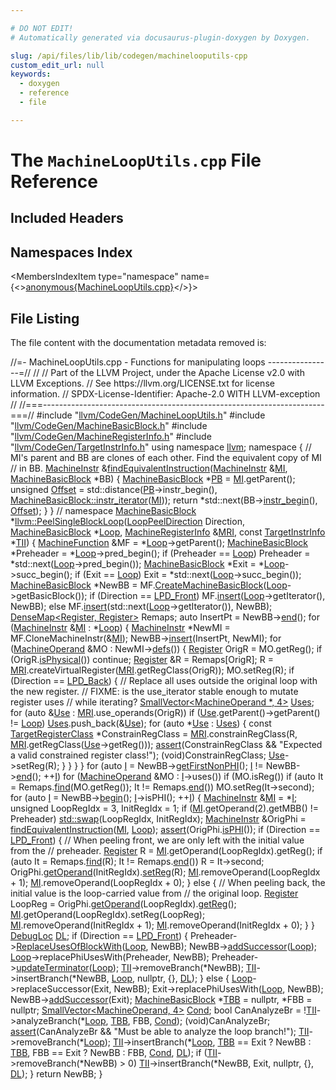 ```yaml
---

# DO NOT EDIT!
# Automatically generated via docusaurus-plugin-doxygen by Doxygen.

slug: /api/files/lib/lib/codegen/machinelooputils-cpp
custom_edit_url: null
keywords:
  - doxygen
  - reference
  - file

---
```





# The `MachineLoopUtils.cpp` File Reference

<DoxygenPage pluginConfig={pluginConfig}>



## Included Headers

<IncludesList>
<IncludesListItem
  filePath="llvm/CodeGen/MachineLoopUtils.h"
  permalink="/docs/api/files/include/include/llvm/include/llvm/codegen/machinelooputils-h"
  isLocal="true" />
<IncludesListItem
  filePath="llvm/CodeGen/MachineBasicBlock.h"
  permalink="/docs/api/files/include/include/llvm/include/llvm/codegen/machinebasicblock-h"
  isLocal="true" />
<IncludesListItem
  filePath="llvm/CodeGen/MachineRegisterInfo.h"
  permalink="/docs/api/files/include/include/llvm/include/llvm/codegen/machineregisterinfo-h"
  isLocal="true" />
<IncludesListItem
  filePath="llvm/CodeGen/TargetInstrInfo.h"
  permalink="/docs/api/files/include/include/llvm/include/llvm/codegen/targetinstrinfo-h"
  isLocal="true" />
</IncludesList>

## Namespaces Index

<MembersIndex>

<MembersIndexItem
  type="namespace"
  name={<><a href="/docs/api/namespaces/anonymous-machinelooputils-cpp-">anonymous&#123;MachineLoopUtils.cpp&#125;</a></>}>
</MembersIndexItem>

</MembersIndex>


## File Listing

The file content with the documentation metadata removed is:

<ProgramListing>

<Link id="l00001" /><CodeLine lineNumber="1"><Highlight kind="comment">//=- MachineLoopUtils.cpp - Functions for manipulating loops ----------------=//</Highlight><Highlight kind="normal"></Highlight></CodeLine>
<Link id="l00002" /><CodeLine lineNumber="2"><Highlight kind="normal"></Highlight><Highlight kind="comment">//</Highlight><Highlight kind="normal"></Highlight></CodeLine>
<Link id="l00003" /><CodeLine lineNumber="3"><Highlight kind="normal"></Highlight><Highlight kind="comment">// Part of the LLVM Project, under the Apache License v2.0 with LLVM Exceptions.</Highlight><Highlight kind="normal"></Highlight></CodeLine>
<Link id="l00004" /><CodeLine lineNumber="4"><Highlight kind="normal"></Highlight><Highlight kind="comment">// See https://llvm.org/LICENSE.txt for license information.</Highlight><Highlight kind="normal"></Highlight></CodeLine>
<Link id="l00005" /><CodeLine lineNumber="5"><Highlight kind="normal"></Highlight><Highlight kind="comment">// SPDX-License-Identifier: Apache-2.0 WITH LLVM-exception</Highlight><Highlight kind="normal"></Highlight></CodeLine>
<Link id="l00006" /><CodeLine lineNumber="6"><Highlight kind="normal"></Highlight><Highlight kind="comment">//</Highlight><Highlight kind="normal"></Highlight></CodeLine>
<Link id="l00007" /><CodeLine lineNumber="7"><Highlight kind="normal"></Highlight><Highlight kind="comment">//===----------------------------------------------------------------------===//</Highlight><Highlight kind="normal"></Highlight></CodeLine>
<Link id="l00008" /><CodeLine lineNumber="8"><Highlight kind="normal"></Highlight></CodeLine>
<Link id="l00009" /><CodeLine lineNumber="9"><Highlight kind="normal"></Highlight><Highlight kind="preprocessor">#include &quot;<a href="/docs/api/files/include/include/llvm/include/llvm/codegen/machinelooputils-h">llvm/CodeGen/MachineLoopUtils.h</a>&quot;</Highlight><Highlight kind="normal"></Highlight></CodeLine>
<Link id="l00010" /><CodeLine lineNumber="10"><Highlight kind="normal"></Highlight><Highlight kind="preprocessor">#include &quot;<a href="/docs/api/files/include/include/llvm/include/llvm/codegen/machinebasicblock-h">llvm/CodeGen/MachineBasicBlock.h</a>&quot;</Highlight><Highlight kind="normal"></Highlight></CodeLine>
<Link id="l00011" /><CodeLine lineNumber="11"><Highlight kind="normal"></Highlight><Highlight kind="preprocessor">#include &quot;<a href="/docs/api/files/include/include/llvm/include/llvm/codegen/machineregisterinfo-h">llvm/CodeGen/MachineRegisterInfo.h</a>&quot;</Highlight><Highlight kind="normal"></Highlight></CodeLine>
<Link id="l00012" /><CodeLine lineNumber="12"><Highlight kind="normal"></Highlight><Highlight kind="preprocessor">#include &quot;<a href="/docs/api/files/include/include/llvm/include/llvm/codegen/targetinstrinfo-h">llvm/CodeGen/TargetInstrInfo.h</a>&quot;</Highlight><Highlight kind="normal"></Highlight></CodeLine>
<Link id="l00013" /><CodeLine lineNumber="13"><Highlight kind="normal"></Highlight><Highlight kind="keyword">using namespace </Highlight><Highlight kind="normal"><a href="/docs/api/namespaces/llvm">llvm</a>;</Highlight></CodeLine>
<Link id="l00014" /><CodeLine lineNumber="14"><Highlight kind="normal"></Highlight></CodeLine>
<Link id="l00015" /><CodeLine lineNumber="15" lineLink="/docs/api/namespaces/anonymous-machinelooputils-cpp-"><Highlight kind="normal"></Highlight><Highlight kind="keyword">namespace </Highlight><Highlight kind="normal">&#123;</Highlight></CodeLine>
<Link id="l00016" /><CodeLine lineNumber="16"><Highlight kind="normal"></Highlight><Highlight kind="comment">// MI&#39;s parent and BB are clones of each other. Find the equivalent copy of MI</Highlight><Highlight kind="normal"></Highlight></CodeLine>
<Link id="l00017" /><CodeLine lineNumber="17"><Highlight kind="normal"></Highlight><Highlight kind="comment">// in BB.</Highlight><Highlight kind="normal"></Highlight></CodeLine>
<Link id="l00018" /><CodeLine lineNumber="18" lineLink="/docs/api/namespaces/anonymous-machinelooputils-cpp-/#aff0a1cdc0a759d052259cb36a260ce10"><Highlight kind="normal"><a href="/docs/api/classes/llvm/machineinstr">MachineInstr</a> &amp;<a href="/docs/api/namespaces/anonymous-machinelooputils-cpp-/#aff0a1cdc0a759d052259cb36a260ce10">findEquivalentInstruction</a>(<a href="/docs/api/classes/llvm/machineinstr">MachineInstr</a> &amp;<a href="/docs/api/files/lib/lib/codegen/lib/codegen/globalisel/irtranslator-cpp/#abe44dfdea65b4f7e11e0a608ab708b76">MI</a>,</Highlight></CodeLine>
<Link id="l00019" /><CodeLine lineNumber="19"><Highlight kind="normal">                                        <a href="/docs/api/classes/llvm/machinebasicblock">MachineBasicBlock</a> &#42;BB) &#123;</Highlight></CodeLine>
<Link id="l00020" /><CodeLine lineNumber="20"><Highlight kind="normal">  <a href="/docs/api/classes/llvm/machinebasicblock">MachineBasicBlock</a> &#42;<a href="/docs/api/files/lib/lib/passes/passbuilderbindings-cpp/#afd1501c49c84f3addfd108c2484f5674">PB</a> = <a href="/docs/api/files/lib/lib/codegen/lib/codegen/globalisel/irtranslator-cpp/#abe44dfdea65b4f7e11e0a608ab708b76">MI</a>.getParent();</Highlight></CodeLine>
<Link id="l00021" /><CodeLine lineNumber="21"><Highlight kind="normal">  </Highlight><Highlight kind="keywordtype">unsigned</Highlight><Highlight kind="normal"> <a href="/docs/api/namespaces/llvm/#a05f5b9a11bdcc5feba62899f95dcf878a3134224cba2545bc57954d3b072aebb4">Offset</a> = std::distance(<a href="/docs/api/files/lib/lib/passes/passbuilderbindings-cpp/#afd1501c49c84f3addfd108c2484f5674">PB</a>-&gt;instr&#95;begin(), <a href="/docs/api/classes/llvm/machinebasicblock/#ab6395548cae73865213e279ae461db54">MachineBasicBlock::instr&#95;iterator</a>(<a href="/docs/api/files/lib/lib/codegen/lib/codegen/globalisel/irtranslator-cpp/#abe44dfdea65b4f7e11e0a608ab708b76">MI</a>));</Highlight></CodeLine>
<Link id="l00022" /><CodeLine lineNumber="22"><Highlight kind="normal">  </Highlight><Highlight kind="keywordflow">return</Highlight><Highlight kind="normal"> &#42;std::next(BB-&gt;<a href="/docs/api/classes/llvm/machinebasicblock/#a172e7bd9150eb0519ef04c796086f93d">instr&#95;begin</a>(), <a href="/docs/api/namespaces/llvm/#a05f5b9a11bdcc5feba62899f95dcf878a3134224cba2545bc57954d3b072aebb4">Offset</a>);</Highlight></CodeLine>
<Link id="l00023" /><CodeLine lineNumber="23"><Highlight kind="normal">&#125;</Highlight></CodeLine>
<Link id="l00024" /><CodeLine lineNumber="24"><Highlight kind="normal">&#125; </Highlight><Highlight kind="comment">// namespace</Highlight><Highlight kind="normal"></Highlight></CodeLine>
<Link id="l00025" /><CodeLine lineNumber="25"><Highlight kind="normal"></Highlight></CodeLine>
<Link id="l00026" /><CodeLine lineNumber="26" lineLink="/docs/api/namespaces/llvm/#a0fdc13bfd373951ae6163637d6576c39"><Highlight kind="normal"><a href="/docs/api/classes/llvm/machinebasicblock">MachineBasicBlock</a> &#42;<a href="/docs/api/namespaces/llvm/#a0fdc13bfd373951ae6163637d6576c39">llvm::PeelSingleBlockLoop</a>(<a href="/docs/api/namespaces/llvm/#af33723efd6d9a4cf2146113c13888664">LoopPeelDirection</a> Direction,</Highlight></CodeLine>
<Link id="l00027" /><CodeLine lineNumber="27"><Highlight kind="normal">                                             <a href="/docs/api/classes/llvm/machinebasicblock">MachineBasicBlock</a> &#42;<a href="/docs/api/classes/llvm/loop">Loop</a>,</Highlight></CodeLine>
<Link id="l00028" /><CodeLine lineNumber="28"><Highlight kind="normal">                                             <a href="/docs/api/classes/llvm/machineregisterinfo">MachineRegisterInfo</a> &amp;<a href="/docs/api/files/lib/lib/target/lib/target/aarch64/aarch64advsimdscalarpass-cpp/#aacd2ab195054a3e6a74bfbb9d5d571c8">MRI</a>,</Highlight></CodeLine>
<Link id="l00029" /><CodeLine lineNumber="29"><Highlight kind="normal">                                             </Highlight><Highlight kind="keyword">const</Highlight><Highlight kind="normal"> <a href="/docs/api/classes/llvm/targetinstrinfo">TargetInstrInfo</a> &#42;<a href="/docs/api/files/lib/lib/target/lib/target/hexagon/hexagoncopytocombine-cpp/#a1d40004718218dbdf06b496766299101">TII</a>) &#123;</Highlight></CodeLine>
<Link id="l00030" /><CodeLine lineNumber="30"><Highlight kind="normal">  <a href="/docs/api/classes/llvm/machinefunction">MachineFunction</a> &amp;MF = &#42;<a href="/docs/api/classes/llvm/loop">Loop</a>-&gt;getParent();</Highlight></CodeLine>
<Link id="l00031" /><CodeLine lineNumber="31"><Highlight kind="normal">  <a href="/docs/api/classes/llvm/machinebasicblock">MachineBasicBlock</a> &#42;Preheader = &#42;<a href="/docs/api/classes/llvm/loop">Loop</a>-&gt;pred&#95;begin();</Highlight></CodeLine>
<Link id="l00032" /><CodeLine lineNumber="32"><Highlight kind="normal">  </Highlight><Highlight kind="keywordflow">if</Highlight><Highlight kind="normal"> (Preheader == <a href="/docs/api/classes/llvm/loop">Loop</a>)</Highlight></CodeLine>
<Link id="l00033" /><CodeLine lineNumber="33"><Highlight kind="normal">    Preheader = &#42;std::next(<a href="/docs/api/classes/llvm/loop">Loop</a>-&gt;pred&#95;begin());</Highlight></CodeLine>
<Link id="l00034" /><CodeLine lineNumber="34"><Highlight kind="normal">  <a href="/docs/api/classes/llvm/machinebasicblock">MachineBasicBlock</a> &#42;Exit = &#42;<a href="/docs/api/classes/llvm/loop">Loop</a>-&gt;succ&#95;begin();</Highlight></CodeLine>
<Link id="l00035" /><CodeLine lineNumber="35"><Highlight kind="normal">  </Highlight><Highlight kind="keywordflow">if</Highlight><Highlight kind="normal"> (Exit == <a href="/docs/api/classes/llvm/loop">Loop</a>)</Highlight></CodeLine>
<Link id="l00036" /><CodeLine lineNumber="36"><Highlight kind="normal">    Exit = &#42;std::next(<a href="/docs/api/classes/llvm/loop">Loop</a>-&gt;succ&#95;begin());</Highlight></CodeLine>
<Link id="l00037" /><CodeLine lineNumber="37"><Highlight kind="normal"></Highlight></CodeLine>
<Link id="l00038" /><CodeLine lineNumber="38"><Highlight kind="normal">  <a href="/docs/api/classes/llvm/machinebasicblock">MachineBasicBlock</a> &#42;NewBB = MF.<a href="/docs/api/classes/llvm/machinefunction/#adfc62ee16549afaac5bde30156ddc989">CreateMachineBasicBlock</a>(<a href="/docs/api/classes/llvm/loop">Loop</a>-&gt;getBasicBlock());</Highlight></CodeLine>
<Link id="l00039" /><CodeLine lineNumber="39"><Highlight kind="normal">  </Highlight><Highlight kind="keywordflow">if</Highlight><Highlight kind="normal"> (Direction == <a href="/docs/api/namespaces/llvm/#af33723efd6d9a4cf2146113c13888664ad4f3ea3f9bab85b8c0f86ece54835915">LPD&#95;Front</a>)</Highlight></CodeLine>
<Link id="l00040" /><CodeLine lineNumber="40"><Highlight kind="normal">    MF.<a href="/docs/api/classes/llvm/machinefunction/#af4c0db6d503e0ba3b8e44067023ffbba">insert</a>(<a href="/docs/api/classes/llvm/loop">Loop</a>-&gt;getIterator(), NewBB);</Highlight></CodeLine>
<Link id="l00041" /><CodeLine lineNumber="41"><Highlight kind="normal">  </Highlight><Highlight kind="keywordflow">else</Highlight><Highlight kind="normal"></Highlight></CodeLine>
<Link id="l00042" /><CodeLine lineNumber="42"><Highlight kind="normal">    MF.<a href="/docs/api/classes/llvm/machinefunction/#af4c0db6d503e0ba3b8e44067023ffbba">insert</a>(std::next(<a href="/docs/api/classes/llvm/loop">Loop</a>-&gt;getIterator()), NewBB);</Highlight></CodeLine>
<Link id="l00043" /><CodeLine lineNumber="43"><Highlight kind="normal"></Highlight></CodeLine>
<Link id="l00044" /><CodeLine lineNumber="44"><Highlight kind="normal">  <a href="/docs/api/classes/llvm/densemap">DenseMap&lt;Register, Register&gt;</a> Remaps;</Highlight></CodeLine>
<Link id="l00045" /><CodeLine lineNumber="45"><Highlight kind="normal">  </Highlight><Highlight kind="keyword">auto</Highlight><Highlight kind="normal"> InsertPt = NewBB-&gt;<a href="/docs/api/classes/llvm/machinebasicblock/#acbc921830578e2741be6549db716c0ce">end</a>();</Highlight></CodeLine>
<Link id="l00046" /><CodeLine lineNumber="46"><Highlight kind="normal">  </Highlight><Highlight kind="keywordflow">for</Highlight><Highlight kind="normal"> (<a href="/docs/api/classes/llvm/machineinstr">MachineInstr</a> &amp;<a href="/docs/api/files/lib/lib/codegen/lib/codegen/globalisel/irtranslator-cpp/#abe44dfdea65b4f7e11e0a608ab708b76">MI</a> : &#42;<a href="/docs/api/classes/llvm/loop">Loop</a>) &#123;</Highlight></CodeLine>
<Link id="l00047" /><CodeLine lineNumber="47"><Highlight kind="normal">    <a href="/docs/api/classes/llvm/machineinstr">MachineInstr</a> &#42;NewMI = MF.CloneMachineInstr(&amp;<a href="/docs/api/files/lib/lib/codegen/lib/codegen/globalisel/irtranslator-cpp/#abe44dfdea65b4f7e11e0a608ab708b76">MI</a>);</Highlight></CodeLine>
<Link id="l00048" /><CodeLine lineNumber="48"><Highlight kind="normal">    NewBB-&gt;<a href="/docs/api/classes/llvm/machinebasicblock/#a3435a2381e60e842e915f85c931b7dde">insert</a>(InsertPt, NewMI);</Highlight></CodeLine>
<Link id="l00049" /><CodeLine lineNumber="49"><Highlight kind="normal">    </Highlight><Highlight kind="keywordflow">for</Highlight><Highlight kind="normal"> (<a href="/docs/api/classes/llvm/machineoperand">MachineOperand</a> &amp;MO : NewMI-&gt;<a href="/docs/api/classes/llvm/machineinstr/#aa3b9fba7fd848bb37e43040b66f6c051">defs</a>()) &#123;</Highlight></CodeLine>
<Link id="l00050" /><CodeLine lineNumber="50"><Highlight kind="normal">      <a href="/docs/api/classes/llvm/register">Register</a> OrigR = MO.getReg();</Highlight></CodeLine>
<Link id="l00051" /><CodeLine lineNumber="51"><Highlight kind="normal">      </Highlight><Highlight kind="keywordflow">if</Highlight><Highlight kind="normal"> (OrigR.<a href="/docs/api/classes/llvm/register/#affdbf5b92ed7e01352e2f39466efbe21">isPhysical</a>())</Highlight></CodeLine>
<Link id="l00052" /><CodeLine lineNumber="52"><Highlight kind="normal">        </Highlight><Highlight kind="keywordflow">continue</Highlight><Highlight kind="normal">;</Highlight></CodeLine>
<Link id="l00053" /><CodeLine lineNumber="53"><Highlight kind="normal">      <a href="/docs/api/classes/llvm/register">Register</a> &amp;R = Remaps&#91;OrigR&#93;;</Highlight></CodeLine>
<Link id="l00054" /><CodeLine lineNumber="54"><Highlight kind="normal">      R = <a href="/docs/api/files/lib/lib/target/lib/target/aarch64/aarch64advsimdscalarpass-cpp/#aacd2ab195054a3e6a74bfbb9d5d571c8">MRI</a>.createVirtualRegister(<a href="/docs/api/files/lib/lib/target/lib/target/aarch64/aarch64advsimdscalarpass-cpp/#aacd2ab195054a3e6a74bfbb9d5d571c8">MRI</a>.getRegClass(OrigR));</Highlight></CodeLine>
<Link id="l00055" /><CodeLine lineNumber="55"><Highlight kind="normal">      MO.setReg(R);</Highlight></CodeLine>
<Link id="l00056" /><CodeLine lineNumber="56"><Highlight kind="normal"></Highlight></CodeLine>
<Link id="l00057" /><CodeLine lineNumber="57"><Highlight kind="normal">      </Highlight><Highlight kind="keywordflow">if</Highlight><Highlight kind="normal"> (Direction == <a href="/docs/api/namespaces/llvm/#af33723efd6d9a4cf2146113c13888664a070cc3b686f1aaa6dbb3c763de657e39">LPD&#95;Back</a>) &#123;</Highlight></CodeLine>
<Link id="l00058" /><CodeLine lineNumber="58"><Highlight kind="normal">        </Highlight><Highlight kind="comment">// Replace all uses outside the original loop with the new register.</Highlight><Highlight kind="normal"></Highlight></CodeLine>
<Link id="l00059" /><CodeLine lineNumber="59"><Highlight kind="normal">        </Highlight><Highlight kind="comment">// FIXME: is the use&#95;iterator stable enough to mutate register uses</Highlight><Highlight kind="normal"></Highlight></CodeLine>
<Link id="l00060" /><CodeLine lineNumber="60"><Highlight kind="normal">        </Highlight><Highlight kind="comment">// while iterating?</Highlight><Highlight kind="normal"></Highlight></CodeLine>
<Link id="l00061" /><CodeLine lineNumber="61"><Highlight kind="normal">        <a href="/docs/api/classes/llvm/smallvector">SmallVector&lt;MachineOperand &#42;, 4&gt;</a> <a href="/docs/api/files/lib/lib/codegen/removeloadsintofakeuses-cpp/#a0b427ca665b192edbeb8d6ca3c8f19fd">Uses</a>;</Highlight></CodeLine>
<Link id="l00062" /><CodeLine lineNumber="62"><Highlight kind="normal">        </Highlight><Highlight kind="keywordflow">for</Highlight><Highlight kind="normal"> (</Highlight><Highlight kind="keyword">auto</Highlight><Highlight kind="normal"> &amp;<a href="/docs/api/classes/llvm/use">Use</a> : <a href="/docs/api/files/lib/lib/target/lib/target/aarch64/aarch64advsimdscalarpass-cpp/#aacd2ab195054a3e6a74bfbb9d5d571c8">MRI</a>.use&#95;operands(OrigR))</Highlight></CodeLine>
<Link id="l00063" /><CodeLine lineNumber="63"><Highlight kind="normal">          </Highlight><Highlight kind="keywordflow">if</Highlight><Highlight kind="normal"> (<a href="/docs/api/classes/llvm/use">Use</a>.getParent()-&gt;getParent() != <a href="/docs/api/classes/llvm/loop">Loop</a>)</Highlight></CodeLine>
<Link id="l00064" /><CodeLine lineNumber="64"><Highlight kind="normal">            <a href="/docs/api/files/lib/lib/codegen/removeloadsintofakeuses-cpp/#a0b427ca665b192edbeb8d6ca3c8f19fd">Uses</a>.push&#95;back(&amp;<a href="/docs/api/classes/llvm/use">Use</a>);</Highlight></CodeLine>
<Link id="l00065" /><CodeLine lineNumber="65"><Highlight kind="normal">        </Highlight><Highlight kind="keywordflow">for</Highlight><Highlight kind="normal"> (</Highlight><Highlight kind="keyword">auto</Highlight><Highlight kind="normal"> &#42;<a href="/docs/api/classes/llvm/use">Use</a> : <a href="/docs/api/files/lib/lib/codegen/removeloadsintofakeuses-cpp/#a0b427ca665b192edbeb8d6ca3c8f19fd">Uses</a>) &#123;</Highlight></CodeLine>
<Link id="l00066" /><CodeLine lineNumber="66"><Highlight kind="normal">          </Highlight><Highlight kind="keyword">const</Highlight><Highlight kind="normal"> <a href="/docs/api/classes/llvm/targetregisterclass">TargetRegisterClass</a> &#42;ConstrainRegClass =</Highlight></CodeLine>
<Link id="l00067" /><CodeLine lineNumber="67"><Highlight kind="normal">              <a href="/docs/api/files/lib/lib/target/lib/target/aarch64/aarch64advsimdscalarpass-cpp/#aacd2ab195054a3e6a74bfbb9d5d571c8">MRI</a>.constrainRegClass(R, <a href="/docs/api/files/lib/lib/target/lib/target/aarch64/aarch64advsimdscalarpass-cpp/#aacd2ab195054a3e6a74bfbb9d5d571c8">MRI</a>.getRegClass(<a href="/docs/api/classes/llvm/use">Use</a>-&gt;getReg()));</Highlight></CodeLine>
<Link id="l00068" /><CodeLine lineNumber="68"><Highlight kind="normal">          <a href="/docs/api/files/lib/lib/target/lib/target/amdgpu/silowercontrolflow-cpp/#a4868c5d81c5ccc98c47aeab6244346a0">assert</a>(ConstrainRegClass &amp;&amp;</Highlight></CodeLine>
<Link id="l00069" /><CodeLine lineNumber="69"><Highlight kind="normal">                 </Highlight><Highlight kind="stringliteral">&quot;Expected a valid constrained register class!&quot;</Highlight><Highlight kind="normal">);</Highlight></CodeLine>
<Link id="l00070" /><CodeLine lineNumber="70"><Highlight kind="normal">          (void)ConstrainRegClass;</Highlight></CodeLine>
<Link id="l00071" /><CodeLine lineNumber="71"><Highlight kind="normal">          <a href="/docs/api/classes/llvm/use">Use</a>-&gt;setReg(R);</Highlight></CodeLine>
<Link id="l00072" /><CodeLine lineNumber="72"><Highlight kind="normal">        &#125;</Highlight></CodeLine>
<Link id="l00073" /><CodeLine lineNumber="73"><Highlight kind="normal">      &#125;</Highlight></CodeLine>
<Link id="l00074" /><CodeLine lineNumber="74"><Highlight kind="normal">    &#125;</Highlight></CodeLine>
<Link id="l00075" /><CodeLine lineNumber="75"><Highlight kind="normal">  &#125;</Highlight></CodeLine>
<Link id="l00076" /><CodeLine lineNumber="76"><Highlight kind="normal"></Highlight></CodeLine>
<Link id="l00077" /><CodeLine lineNumber="77"><Highlight kind="normal">  </Highlight><Highlight kind="keywordflow">for</Highlight><Highlight kind="normal"> (</Highlight><Highlight kind="keyword">auto</Highlight><Highlight kind="normal"> <a href="/docs/api/files/lib/lib/support/md5-cpp/#ac0eafdc9ee161b71e7af98af736952fd">I</a> = NewBB-&gt;<a href="/docs/api/classes/llvm/machinebasicblock/#aa7dc7faaab4856b8f0014b8283e26c7b">getFirstNonPHI</a>(); <a href="/docs/api/files/lib/lib/support/md5-cpp/#ac0eafdc9ee161b71e7af98af736952fd">I</a> != NewBB-&gt;<a href="/docs/api/classes/llvm/machinebasicblock/#acbc921830578e2741be6549db716c0ce">end</a>(); ++<a href="/docs/api/files/lib/lib/support/md5-cpp/#ac0eafdc9ee161b71e7af98af736952fd">I</a>)</Highlight></CodeLine>
<Link id="l00078" /><CodeLine lineNumber="78"><Highlight kind="normal">    </Highlight><Highlight kind="keywordflow">for</Highlight><Highlight kind="normal"> (<a href="/docs/api/classes/llvm/machineoperand">MachineOperand</a> &amp;MO : <a href="/docs/api/files/lib/lib/support/md5-cpp/#ac0eafdc9ee161b71e7af98af736952fd">I</a>-&gt;uses())</Highlight></CodeLine>
<Link id="l00079" /><CodeLine lineNumber="79"><Highlight kind="normal">      </Highlight><Highlight kind="keywordflow">if</Highlight><Highlight kind="normal"> (MO.isReg())</Highlight></CodeLine>
<Link id="l00080" /><CodeLine lineNumber="80"><Highlight kind="normal">        </Highlight><Highlight kind="keywordflow">if</Highlight><Highlight kind="normal"> (</Highlight><Highlight kind="keyword">auto</Highlight><Highlight kind="normal"> It = Remaps.<a href="/docs/api/classes/llvm/densemapbase/#a0c047f127ed4380a6f383d70bec4eb94">find</a>(MO.getReg()); It != Remaps.<a href="/docs/api/classes/llvm/densemapbase/#a65520b9c67759099e313d0f4e7b5ff9e">end</a>())</Highlight></CodeLine>
<Link id="l00081" /><CodeLine lineNumber="81"><Highlight kind="normal">          MO.setReg(It-&gt;second);</Highlight></CodeLine>
<Link id="l00082" /><CodeLine lineNumber="82"><Highlight kind="normal"></Highlight></CodeLine>
<Link id="l00083" /><CodeLine lineNumber="83"><Highlight kind="normal">  </Highlight><Highlight kind="keywordflow">for</Highlight><Highlight kind="normal"> (</Highlight><Highlight kind="keyword">auto</Highlight><Highlight kind="normal"> <a href="/docs/api/files/lib/lib/support/md5-cpp/#ac0eafdc9ee161b71e7af98af736952fd">I</a> = NewBB-&gt;<a href="/docs/api/classes/llvm/machinebasicblock/#ab2d91e7bec944efcbc39d8e30644f111">begin</a>(); <a href="/docs/api/files/lib/lib/support/md5-cpp/#ac0eafdc9ee161b71e7af98af736952fd">I</a>-&gt;isPHI(); ++<a href="/docs/api/files/lib/lib/support/md5-cpp/#ac0eafdc9ee161b71e7af98af736952fd">I</a>) &#123;</Highlight></CodeLine>
<Link id="l00084" /><CodeLine lineNumber="84"><Highlight kind="normal">    <a href="/docs/api/classes/llvm/machineinstr">MachineInstr</a> &amp;<a href="/docs/api/files/lib/lib/codegen/lib/codegen/globalisel/irtranslator-cpp/#abe44dfdea65b4f7e11e0a608ab708b76">MI</a> = &#42;<a href="/docs/api/files/lib/lib/support/md5-cpp/#ac0eafdc9ee161b71e7af98af736952fd">I</a>;</Highlight></CodeLine>
<Link id="l00085" /><CodeLine lineNumber="85"><Highlight kind="normal">    </Highlight><Highlight kind="keywordtype">unsigned</Highlight><Highlight kind="normal"> LoopRegIdx = 3, InitRegIdx = 1;</Highlight></CodeLine>
<Link id="l00086" /><CodeLine lineNumber="86"><Highlight kind="normal">    </Highlight><Highlight kind="keywordflow">if</Highlight><Highlight kind="normal"> (<a href="/docs/api/files/lib/lib/codegen/lib/codegen/globalisel/irtranslator-cpp/#abe44dfdea65b4f7e11e0a608ab708b76">MI</a>.getOperand(2).getMBB() != Preheader)</Highlight></CodeLine>
<Link id="l00087" /><CodeLine lineNumber="87"><Highlight kind="normal">      <a href="/docs/api/namespaces/std/#ab8424022895aee3e366fb9a32f2883cb">std::swap</a>(LoopRegIdx, InitRegIdx);</Highlight></CodeLine>
<Link id="l00088" /><CodeLine lineNumber="88"><Highlight kind="normal">    <a href="/docs/api/classes/llvm/machineinstr">MachineInstr</a> &amp;OrigPhi = <a href="/docs/api/namespaces/anonymous-machinelooputils-cpp-/#aff0a1cdc0a759d052259cb36a260ce10">findEquivalentInstruction</a>(<a href="/docs/api/files/lib/lib/codegen/lib/codegen/globalisel/irtranslator-cpp/#abe44dfdea65b4f7e11e0a608ab708b76">MI</a>, <a href="/docs/api/classes/llvm/loop">Loop</a>);</Highlight></CodeLine>
<Link id="l00089" /><CodeLine lineNumber="89"><Highlight kind="normal">    <a href="/docs/api/files/lib/lib/target/lib/target/amdgpu/silowercontrolflow-cpp/#a4868c5d81c5ccc98c47aeab6244346a0">assert</a>(OrigPhi.<a href="/docs/api/classes/llvm/machineinstr/#ad43bf1af480830a4d6604e969e3f38e9">isPHI</a>());</Highlight></CodeLine>
<Link id="l00090" /><CodeLine lineNumber="90"><Highlight kind="normal">    </Highlight><Highlight kind="keywordflow">if</Highlight><Highlight kind="normal"> (Direction == <a href="/docs/api/namespaces/llvm/#af33723efd6d9a4cf2146113c13888664ad4f3ea3f9bab85b8c0f86ece54835915">LPD&#95;Front</a>) &#123;</Highlight></CodeLine>
<Link id="l00091" /><CodeLine lineNumber="91"><Highlight kind="normal">      </Highlight><Highlight kind="comment">// When peeling front, we are only left with the initial value from the</Highlight><Highlight kind="normal"></Highlight></CodeLine>
<Link id="l00092" /><CodeLine lineNumber="92"><Highlight kind="normal">      </Highlight><Highlight kind="comment">// preheader.</Highlight><Highlight kind="normal"></Highlight></CodeLine>
<Link id="l00093" /><CodeLine lineNumber="93"><Highlight kind="normal">      <a href="/docs/api/classes/llvm/register">Register</a> R = <a href="/docs/api/files/lib/lib/codegen/lib/codegen/globalisel/irtranslator-cpp/#abe44dfdea65b4f7e11e0a608ab708b76">MI</a>.getOperand(LoopRegIdx).getReg();</Highlight></CodeLine>
<Link id="l00094" /><CodeLine lineNumber="94"><Highlight kind="normal">      </Highlight><Highlight kind="keywordflow">if</Highlight><Highlight kind="normal"> (</Highlight><Highlight kind="keyword">auto</Highlight><Highlight kind="normal"> It = Remaps.<a href="/docs/api/classes/llvm/densemapbase/#a0c047f127ed4380a6f383d70bec4eb94">find</a>(R); It != Remaps.<a href="/docs/api/classes/llvm/densemapbase/#a65520b9c67759099e313d0f4e7b5ff9e">end</a>())</Highlight></CodeLine>
<Link id="l00095" /><CodeLine lineNumber="95"><Highlight kind="normal">        R = It-&gt;second;</Highlight></CodeLine>
<Link id="l00096" /><CodeLine lineNumber="96"><Highlight kind="normal">      OrigPhi.<a href="/docs/api/classes/llvm/machineinstr/#ad67c9230577a0b640c52852c75c93939">getOperand</a>(InitRegIdx).<a href="/docs/api/classes/llvm/machineoperand/#a682ba82f42f7903d0000ffbb13ea3b57">setReg</a>(R);</Highlight></CodeLine>
<Link id="l00097" /><CodeLine lineNumber="97"><Highlight kind="normal">      <a href="/docs/api/files/lib/lib/codegen/lib/codegen/globalisel/irtranslator-cpp/#abe44dfdea65b4f7e11e0a608ab708b76">MI</a>.removeOperand(LoopRegIdx + 1);</Highlight></CodeLine>
<Link id="l00098" /><CodeLine lineNumber="98"><Highlight kind="normal">      <a href="/docs/api/files/lib/lib/codegen/lib/codegen/globalisel/irtranslator-cpp/#abe44dfdea65b4f7e11e0a608ab708b76">MI</a>.removeOperand(LoopRegIdx + 0);</Highlight></CodeLine>
<Link id="l00099" /><CodeLine lineNumber="99"><Highlight kind="normal">    &#125; </Highlight><Highlight kind="keywordflow">else</Highlight><Highlight kind="normal"> &#123;</Highlight></CodeLine>
<Link id="l00100" /><CodeLine lineNumber="100"><Highlight kind="normal">      </Highlight><Highlight kind="comment">// When peeling back, the initial value is the loop-carried value from</Highlight><Highlight kind="normal"></Highlight></CodeLine>
<Link id="l00101" /><CodeLine lineNumber="101"><Highlight kind="normal">      </Highlight><Highlight kind="comment">// the original loop.</Highlight><Highlight kind="normal"></Highlight></CodeLine>
<Link id="l00102" /><CodeLine lineNumber="102"><Highlight kind="normal">      <a href="/docs/api/classes/llvm/register">Register</a> LoopReg = OrigPhi.<a href="/docs/api/classes/llvm/machineinstr/#ad67c9230577a0b640c52852c75c93939">getOperand</a>(LoopRegIdx).<a href="/docs/api/classes/llvm/machineoperand/#ac0035d7c1c860501c877c20e6e93297b">getReg</a>();</Highlight></CodeLine>
<Link id="l00103" /><CodeLine lineNumber="103"><Highlight kind="normal">      <a href="/docs/api/files/lib/lib/codegen/lib/codegen/globalisel/irtranslator-cpp/#abe44dfdea65b4f7e11e0a608ab708b76">MI</a>.getOperand(LoopRegIdx).setReg(LoopReg);</Highlight></CodeLine>
<Link id="l00104" /><CodeLine lineNumber="104"><Highlight kind="normal">      <a href="/docs/api/files/lib/lib/codegen/lib/codegen/globalisel/irtranslator-cpp/#abe44dfdea65b4f7e11e0a608ab708b76">MI</a>.removeOperand(InitRegIdx + 1);</Highlight></CodeLine>
<Link id="l00105" /><CodeLine lineNumber="105"><Highlight kind="normal">      <a href="/docs/api/files/lib/lib/codegen/lib/codegen/globalisel/irtranslator-cpp/#abe44dfdea65b4f7e11e0a608ab708b76">MI</a>.removeOperand(InitRegIdx + 0);</Highlight></CodeLine>
<Link id="l00106" /><CodeLine lineNumber="106"><Highlight kind="normal">    &#125;</Highlight></CodeLine>
<Link id="l00107" /><CodeLine lineNumber="107"><Highlight kind="normal">  &#125;</Highlight></CodeLine>
<Link id="l00108" /><CodeLine lineNumber="108"><Highlight kind="normal"></Highlight></CodeLine>
<Link id="l00109" /><CodeLine lineNumber="109"><Highlight kind="normal">  <a href="/docs/api/classes/llvm/debugloc">DebugLoc</a> <a href="/docs/api/files/lib/lib/target/lib/target/arm/armslshardening-cpp/#ad467c4ab9119043f9b7750ab986be61a">DL</a>;</Highlight></CodeLine>
<Link id="l00110" /><CodeLine lineNumber="110"><Highlight kind="normal">  </Highlight><Highlight kind="keywordflow">if</Highlight><Highlight kind="normal"> (Direction == <a href="/docs/api/namespaces/llvm/#af33723efd6d9a4cf2146113c13888664ad4f3ea3f9bab85b8c0f86ece54835915">LPD&#95;Front</a>) &#123;</Highlight></CodeLine>
<Link id="l00111" /><CodeLine lineNumber="111"><Highlight kind="normal">    Preheader-&gt;<a href="/docs/api/classes/llvm/machinebasicblock/#ab9a54fdc7456ee97cb54ff30d625b6b7">ReplaceUsesOfBlockWith</a>(<a href="/docs/api/classes/llvm/loop">Loop</a>, NewBB);</Highlight></CodeLine>
<Link id="l00112" /><CodeLine lineNumber="112"><Highlight kind="normal">    NewBB-&gt;<a href="/docs/api/classes/llvm/machinebasicblock/#a935e2a8884592189d8f261634a0b24c5">addSuccessor</a>(<a href="/docs/api/classes/llvm/loop">Loop</a>);</Highlight></CodeLine>
<Link id="l00113" /><CodeLine lineNumber="113"><Highlight kind="normal">    <a href="/docs/api/classes/llvm/loop">Loop</a>-&gt;replacePhiUsesWith(Preheader, NewBB);</Highlight></CodeLine>
<Link id="l00114" /><CodeLine lineNumber="114"><Highlight kind="normal">    Preheader-&gt;<a href="/docs/api/classes/llvm/machinebasicblock/#a5803a49facae20ca4b002dcba6f1d03e">updateTerminator</a>(<a href="/docs/api/classes/llvm/loop">Loop</a>);</Highlight></CodeLine>
<Link id="l00115" /><CodeLine lineNumber="115"><Highlight kind="normal">    <a href="/docs/api/files/lib/lib/target/lib/target/hexagon/hexagoncopytocombine-cpp/#a1d40004718218dbdf06b496766299101">TII</a>-&gt;removeBranch(&#42;NewBB);</Highlight></CodeLine>
<Link id="l00116" /><CodeLine lineNumber="116"><Highlight kind="normal">    <a href="/docs/api/files/lib/lib/target/lib/target/hexagon/hexagoncopytocombine-cpp/#a1d40004718218dbdf06b496766299101">TII</a>-&gt;insertBranch(&#42;NewBB, <a href="/docs/api/classes/llvm/loop">Loop</a>, </Highlight><Highlight kind="keyword">nullptr</Highlight><Highlight kind="normal">, &#123;&#125;, <a href="/docs/api/files/lib/lib/target/lib/target/arm/armslshardening-cpp/#ad467c4ab9119043f9b7750ab986be61a">DL</a>);</Highlight></CodeLine>
<Link id="l00117" /><CodeLine lineNumber="117"><Highlight kind="normal">  &#125; </Highlight><Highlight kind="keywordflow">else</Highlight><Highlight kind="normal"> &#123;</Highlight></CodeLine>
<Link id="l00118" /><CodeLine lineNumber="118"><Highlight kind="normal">    <a href="/docs/api/classes/llvm/loop">Loop</a>-&gt;replaceSuccessor(Exit, NewBB);</Highlight></CodeLine>
<Link id="l00119" /><CodeLine lineNumber="119"><Highlight kind="normal">    Exit-&gt;replacePhiUsesWith(<a href="/docs/api/classes/llvm/loop">Loop</a>, NewBB);</Highlight></CodeLine>
<Link id="l00120" /><CodeLine lineNumber="120"><Highlight kind="normal">    NewBB-&gt;<a href="/docs/api/classes/llvm/machinebasicblock/#a935e2a8884592189d8f261634a0b24c5">addSuccessor</a>(Exit);</Highlight></CodeLine>
<Link id="l00121" /><CodeLine lineNumber="121"><Highlight kind="normal"></Highlight></CodeLine>
<Link id="l00122" /><CodeLine lineNumber="122"><Highlight kind="normal">    <a href="/docs/api/classes/llvm/machinebasicblock">MachineBasicBlock</a> &#42;<a href="/docs/api/files/lib/lib/target/lib/target/riscv/riscvredundantcopyelimination-cpp/#a1441f79530bc7f3a89118bb8067eac69">TBB</a> = </Highlight><Highlight kind="keyword">nullptr</Highlight><Highlight kind="normal">, &#42;FBB = </Highlight><Highlight kind="keyword">nullptr</Highlight><Highlight kind="normal">;</Highlight></CodeLine>
<Link id="l00123" /><CodeLine lineNumber="123"><Highlight kind="normal">    <a href="/docs/api/classes/llvm/smallvector">SmallVector&lt;MachineOperand, 4&gt;</a> <a href="/docs/api/files/lib/lib/target/lib/target/riscv/riscvredundantcopyelimination-cpp/#a193847098793cdbab306803186676899">Cond</a>;</Highlight></CodeLine>
<Link id="l00124" /><CodeLine lineNumber="124"><Highlight kind="normal">    </Highlight><Highlight kind="keywordtype">bool</Highlight><Highlight kind="normal"> CanAnalyzeBr = !<a href="/docs/api/files/lib/lib/target/lib/target/hexagon/hexagoncopytocombine-cpp/#a1d40004718218dbdf06b496766299101">TII</a>-&gt;analyzeBranch(&#42;<a href="/docs/api/classes/llvm/loop">Loop</a>, <a href="/docs/api/files/lib/lib/target/lib/target/riscv/riscvredundantcopyelimination-cpp/#a1441f79530bc7f3a89118bb8067eac69">TBB</a>, FBB, <a href="/docs/api/files/lib/lib/target/lib/target/riscv/riscvredundantcopyelimination-cpp/#a193847098793cdbab306803186676899">Cond</a>);</Highlight></CodeLine>
<Link id="l00125" /><CodeLine lineNumber="125"><Highlight kind="normal">    (void)CanAnalyzeBr;</Highlight></CodeLine>
<Link id="l00126" /><CodeLine lineNumber="126"><Highlight kind="normal">    <a href="/docs/api/files/lib/lib/target/lib/target/amdgpu/silowercontrolflow-cpp/#a4868c5d81c5ccc98c47aeab6244346a0">assert</a>(CanAnalyzeBr &amp;&amp; </Highlight><Highlight kind="stringliteral">&quot;Must be able to analyze the loop branch!&quot;</Highlight><Highlight kind="normal">);</Highlight></CodeLine>
<Link id="l00127" /><CodeLine lineNumber="127"><Highlight kind="normal">    <a href="/docs/api/files/lib/lib/target/lib/target/hexagon/hexagoncopytocombine-cpp/#a1d40004718218dbdf06b496766299101">TII</a>-&gt;removeBranch(&#42;<a href="/docs/api/classes/llvm/loop">Loop</a>);</Highlight></CodeLine>
<Link id="l00128" /><CodeLine lineNumber="128"><Highlight kind="normal">    <a href="/docs/api/files/lib/lib/target/lib/target/hexagon/hexagoncopytocombine-cpp/#a1d40004718218dbdf06b496766299101">TII</a>-&gt;insertBranch(&#42;<a href="/docs/api/classes/llvm/loop">Loop</a>, <a href="/docs/api/files/lib/lib/target/lib/target/riscv/riscvredundantcopyelimination-cpp/#a1441f79530bc7f3a89118bb8067eac69">TBB</a> == Exit ? NewBB : <a href="/docs/api/files/lib/lib/target/lib/target/riscv/riscvredundantcopyelimination-cpp/#a1441f79530bc7f3a89118bb8067eac69">TBB</a>,</Highlight></CodeLine>
<Link id="l00129" /><CodeLine lineNumber="129"><Highlight kind="normal">                      FBB == Exit ? NewBB : FBB, <a href="/docs/api/files/lib/lib/target/lib/target/riscv/riscvredundantcopyelimination-cpp/#a193847098793cdbab306803186676899">Cond</a>, <a href="/docs/api/files/lib/lib/target/lib/target/arm/armslshardening-cpp/#ad467c4ab9119043f9b7750ab986be61a">DL</a>);</Highlight></CodeLine>
<Link id="l00130" /><CodeLine lineNumber="130"><Highlight kind="normal">    </Highlight><Highlight kind="keywordflow">if</Highlight><Highlight kind="normal"> (<a href="/docs/api/files/lib/lib/target/lib/target/hexagon/hexagoncopytocombine-cpp/#a1d40004718218dbdf06b496766299101">TII</a>-&gt;removeBranch(&#42;NewBB) &gt; 0)</Highlight></CodeLine>
<Link id="l00131" /><CodeLine lineNumber="131"><Highlight kind="normal">      <a href="/docs/api/files/lib/lib/target/lib/target/hexagon/hexagoncopytocombine-cpp/#a1d40004718218dbdf06b496766299101">TII</a>-&gt;insertBranch(&#42;NewBB, Exit, </Highlight><Highlight kind="keyword">nullptr</Highlight><Highlight kind="normal">, &#123;&#125;, <a href="/docs/api/files/lib/lib/target/lib/target/arm/armslshardening-cpp/#ad467c4ab9119043f9b7750ab986be61a">DL</a>);</Highlight></CodeLine>
<Link id="l00132" /><CodeLine lineNumber="132"><Highlight kind="normal">  &#125;</Highlight></CodeLine>
<Link id="l00133" /><CodeLine lineNumber="133"><Highlight kind="normal"></Highlight></CodeLine>
<Link id="l00134" /><CodeLine lineNumber="134"><Highlight kind="normal">  </Highlight><Highlight kind="keywordflow">return</Highlight><Highlight kind="normal"> NewBB;</Highlight></CodeLine>
<Link id="l00135" /><CodeLine lineNumber="135"><Highlight kind="normal">&#125;</Highlight></CodeLine>

</ProgramListing>

</DoxygenPage>
